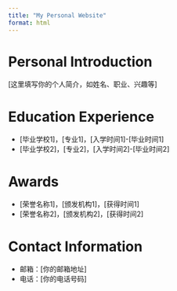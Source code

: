 ```yaml
---
title: "My Personal Website"
format: html
---
```


# Personal Introduction
[这里填写你的个人简介，如姓名、职业、兴趣等]

# Education Experience
- [毕业学校1]，[专业1]，[入学时间1]-[毕业时间1]
- [毕业学校2]，[专业2]，[入学时间2]-[毕业时间2]

# Awards
- [荣誉名称1]，[颁发机构1]，[获得时间1]
- [荣誉名称2]，[颁发机构2]，[获得时间2]

# Contact Information
- 邮箱：[你的邮箱地址]
- 电话：[你的电话号码]